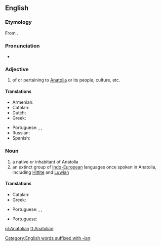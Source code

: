 ==English==
{{wikipedia}}

===Etymology===
From {{suffix|Anatolia|an|lang=en}}.

===Pronunciation===
* {{a|UK}} {{IPA|/anəˈtəʊlɪən/|lang=en}}

===Adjective===
{{en-adj|-}}

# of or pertaining to [[Anatolia]] or its people, culture, etc.

====Translations====
{{trans-top|of or pertaining to Anatolia or its people, culture, etc.}}
* Armenian: {{t|hy|անատոլիական|sc=Armn}}
* Catalan: {{t|ca|anatòlic}}
* Dutch: {{t|nl|Anatolisch}}
* Greek: {{t+|el|Ανατολίτης|m|sc=Grek}}
{{trans-mid}}
* Portuguese: {{t+|pt|anatólio}}, {{t+|pt|anatólico}}, {{t+|pt|anatoliano}}
* Russian: {{t+|ru|анатоли́йски́й}}
* Spanish: {{t+|es|anatolio}}
{{trans-bottom}}

===Noun===
{{en-noun}}

# a native or inhabitant of Anatolia
# an extinct group of [[Indo-European]] languages once spoken in Anatolia, including [[Hittite]] and [[Luwian]]

====Translations====
{{trans-top|native or inhabitant of Anatolia}}
* Catalan: {{t|ca|anatòlic|m}}
* Greek: {{t+|el|Ανατολίτης|m}}
{{trans-mid}}
* Portuguese: {{t+|pt|anatólio|m}}, {{t+|pt|anatólico|m}}, {{t+|pt|anatoliano|m}}
{{trans-bottom}}

{{trans-top|group of languages}}
* Portuguese: {{t+|pt|anatólico|m}}
{{trans-mid}}
{{trans-bottom}}

[[Category:English words suffixed with -ian]]

[[pl:Anatolian]]
[[tt:Anatolian]]
